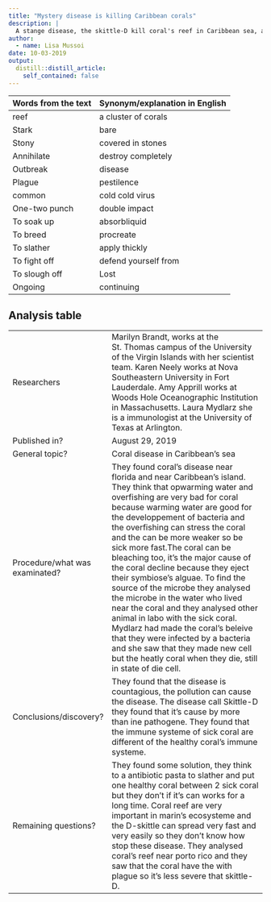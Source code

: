 ```yaml
---
title: "Mystery disease is killing Caribbean corals"
description: |
  A stange disease, the skittle-D kill coral's reef in Caribbean sea, and scientist think that the cause is the pollution..
author:
  - name: Lisa Mussoi 
date: 10-03-2019
output:
  distill::distill_article:
    self_contained: false
---
```









| Words from the text | Synonym/explanation in English |
| ------------------- | ------------------------------ |
|reef | a cluster of corals|
|Stark | bare|
|Stony| covered in stones|
|Annihilate | destroy completely|
|Outbreak | disease|
|Plague | pestilence |
|common | cold cold virus|
|One-two punch |double impact|
|To soak up | absorbliquid|
|To breed | procreate|
|To slather | apply thickly|
|To fight off | defend yourself from|
|To slough off | Lost|
|Ongoing | continuing|



## Analysis table 

|                              |                                                                     |
| ---------------------------- | ------------------------------------------------------------------- |
| Researchers                  | Marilyn Brandt, works  at the St. Thomas campus of the University of the Virgin Islands with her scientist team. Karen Neely works at Nova Southeastern University in Fort Lauderdale. Amy Apprill works at Woods Hole Oceanographic Institution in Massachusetts. Laura Mydlarz she is a immunologist at the University of Texas at Arlington.               |
| Published in?                | August 29, 2019                                                       |
| General topic?               |  Coral disease in Caribbean's sea                     |
| Procedure/what was examinated? | They found coral's disease near florida and near Caribbean's island. They think that opwarming water and overfishing are very bad for coral because warming water are good for the developpement of bacteria and the overfishing can stress the coral and the can be more weaker so be sick more fast.The coral can be bleaching too, it's the major cause of the coral decline because they eject their symbiose's alguae. To find the source of the microbe they analysed the microbe in the water who lived near the coral and they analysed other animal in labo with the sick coral. Mydlarz had made the coral's beleive that they were infected by a bacteria and she saw that they made new cell but the heatly coral when they die, still in state of die cell. |
| Conclusions/discovery?       | They found that the disease is countagious, the pollution can cause the disease. The disease call Skittle-D they found that it's cause by more than ine pathogene. They found that the immune systeme of sick coral are different of the  healthy coral's immune systeme.     |
| Remaining questions?         |They found some solution, they think to a antibiotic pasta to slather and put one healthy coral between 2 sick coral but they don't if it's can works for a long time. Coral reef are very important in marin's ecosysteme and the D-skittle can spread very fast and very easily so they don't know how stop these disease. They analysed coral's reef near porto rico and they saw that the coral have the with plague so it's less severe that skittle-D.  |

